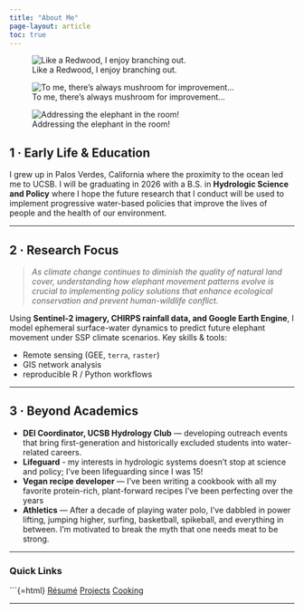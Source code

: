 ```yaml
---
title: "About Me"
page-layout: article
toc: true
---
```


::: {layout-ncol=3}

![Like a Redwood, I enjoy branching out.](tree1.jpg){fig-cap="Like a Redwood, I enjoy branching out"}

![To me, there's always mushroom for improvement...](food1.jpg){fig-cap="There's always mushroom for improvement"}

![Addressing the elephant in the room!](vikpic.jpg){fig-cap="Addressing the elephant in the room"}

:::

## 1 · Early Life & Education {.pt-2}

I grew up in Palos Verdes, California where the proximity to the ocean led me to UCSB. I will be graduating in 2026 with a B.S. in **Hydrologic Science and Policy** where I hope the future research that I conduct will be used to implement progressive water-based policies that improve the lives of people and the health of our environment.

------------------------------------------------------------------------

## 2 · Research Focus {.pt-2}

> *As climate change continues to diminish the quality of natural land cover, understanding how elephant movement patterns evolve is crucial to implementing policy solutions that enhance ecological conservation and prevent human-wildlife conflict.*

Using **Sentinel-2 imagery, CHIRPS rainfall data, and Google Earth Engine**, I model ephemeral surface-water dynamics to predict future elephant movement under SSP climate scenarios.
Key skills & tools:

-   Remote sensing (GEE, `terra`, `raster`)\
-   GIS network analysis
-   reproducible R / Python workflows

------------------------------------------------------------------------

## 3 · Beyond Academics {.pt-2}

-   **DEI Coordinator, UCSB Hydrology Club** — developing outreach events that bring first-generation and historically excluded students into water-related careers.
- **Lifeguard** - my interests in hydrologic systems doesn't stop at science and policy; I've been lifeguarding since I was 15!
-   **Vegan recipe developer** — I've been writing a cookbook with all my favorite protein-rich, plant-forward recipes I've been perfecting over the years
-   **Athletics** — After a decade of playing water polo, I've dabbled in power lifting, jumping higher, surfing, basketball, spikeball, and everything in between. I'm motivated to break the myth that one needs meat to be strong.

------------------------------------------------------------------------

### Quick Links

\`\`\`{=html} <a class="btn btn-outline-primary me-2 mb-2" href="resume.qmd">Résumé</a> <a class="btn btn-outline-primary me-2 mb-2" href="projects.qmd">Projects</a> <a class="btn btn-outline-primary mb-2" href="hobbies.qmd">Cooking</a>

------------------------------------------------------------------------